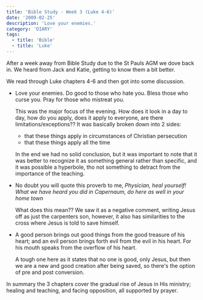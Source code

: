 ```yaml
---
title: 'Bible Study - Week 3 (Luke 4-6)'
date: '2009-02-25'
description: 'Love your enemies.'
category: 'DIARY'
tags:
  - title: 'Bible'
  - title: 'Luke'
---
```


After a week away from Bible Study due to the St Pauls AGM we dove back in. We heard from Jack and Katie, getting to know them a bit better.

We read through Luke chapters 4-6 and then got into some discussion.

- Love your enemies. Do good to those who hate you. Bless those who curse you. Pray for those who mistreat you.

  This was the major focus of the evening. How does it look in a day to day, how do you apply, does it apply to everyone, are there limitations/exceptions?? It was basically broken down into 2 sides:

  - that these things apply in circumstances of Christian persecution
  - that these things apply all the time

  In the end we had no solid conclusion, but it was important to note that it was better to recognize it as something general rather than specific, and it was possible a hyperbole, tho not something to detract from the importance of the teaching.

- No doubt you will quote this proverb to me, _Physician, heal yourself! What we have heard you did in Capernaum, do here as well in your home town_

  What does this mean?? We saw it as a negative comment, writing Jesus off as just the carpenters son, however, it also has similarities to the cross where Jesus is told to save himself.

- A good person brings out good things from the good treasure of his heart; and an evil person brings forth evil from the evil in his heart. For his mouth speaks from the overflow of his heart.

  A tough one here as it states that no one is good, only Jesus, but then we are a new and good creation after being saved, so there's the option of pre and post conversion.

In summary the 3 chapters cover the gradual rise of Jesus in His ministry; healing and teaching, and facing opposition, all supported by prayer.

